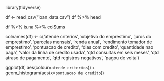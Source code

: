 library(tidyverse)

df <- read_csv("loan_data.csv")
df %>% head

df %>% is.na %>% colSums

colnames(df) <- c('atende criterios', 'objetivo do emprestimo', 'juros do emprestimo', 'parcelas mensais', 'renda anual',
       'rendimento tomador de emprestimo', 'pontuacao de credito', 'dias com credito', 'quantidade nao paga', 'valor da linha de credito usada',
       'qtd consultas em seis meses', 'qtd atraso de pagamento', 'qtd registros negativos', 'pagou de volta')

ggplot(df, aes(colour=`atende criterios`)) + geom_histogram(aes(x=`pontuacao de credito`))
